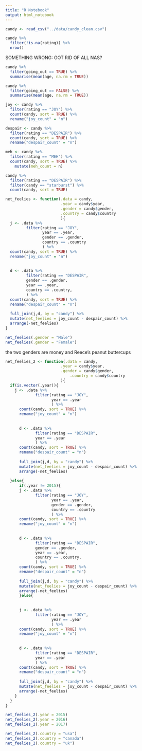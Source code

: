 ```yaml
---
title: "R Notebook"
output: html_notebook
---
```


```r
candy <- read_csv("../data/candy_clean.csv")
```

```r
candy %>% 
  filter(!is.na(rating)) %>% 
  nrow()
```
SOMETHING WRONG: GOT RID OF ALL NAS?


```r
candy %>% 
  filter(going_out == TRUE) %>% 
  summarise(mean(age, na.rm = TRUE))
```
```r
candy %>% 
  filter(going_out == FALSE) %>% 
  summarise(mean(age, na.rm = TRUE))
```

```r
joy <- candy %>% 
  filter(rating == "JOY") %>% 
  count(candy, sort = TRUE) %>% 
  rename("joy_count" = "n")

despair <- candy %>% 
  filter(rating == "DESPAIR") %>% 
  count(candy, sort = TRUE) %>% 
  rename("despair_count" = "n")

meh <- candy %>% 
  filter(rating == "MEH") %>% 
  count(candy, sort = TRUE) %>% 
    mutate(meh_count = n)
```



```r
candy %>% 
  filter(rating == "DESPAIR") %>% 
  filter(candy == "starburst") %>% 
  count(candy, sort = TRUE)
```

```r
net_feelies <- function(.data = candy,
                        .year = candy$year,
                        .gender = candy$gender,
                        .country = candy$country
                        ){
  j <- .data %>% 
         filter(rating == "JOY",
                year == .year,
                gender == .gender,
                country == .country
                ) %>% 
  count(candy, sort = TRUE) %>% 
  rename("joy_count" = "n")
  
    
  d <- .data %>% 
         filter(rating == "DESPAIR",
         gender == .gender,
         year == .year,
         country == .country,
         ) %>% 
  count(candy, sort = TRUE) %>% 
  rename("despair_count" = "n")
     
  full_join(j,d, by = "candy") %>% 
  mutate(net_feelies = joy_count - despair_count) %>% 
  arrange(-net_feelies)
}
```




```r
net_feelies(.gender = "Male")
net_feelies(.gender = "Female")
```

the two genders are money and Reece's peanut buttercups



```r
net_feelies_2 <- function(.data = candy,
                        .year = candy$year,
                        .gender = candy$gender,
                            .country = candy$country
                        ){
  if(is.vector(.year)){
    j <- .data %>% 
             filter(rating == "JOY",
                    year == .year
                    ) %>% 
      count(candy, sort = TRUE) %>% 
      rename("joy_count" = "n")
      
        
      d <- .data %>% 
             filter(rating == "DESPAIR",
             year == .year
             ) %>% 
      count(candy, sort = TRUE) %>% 
      rename("despair_count" = "n")
         
      full_join(j,d, by = "candy") %>% 
      mutate(net_feelies = joy_count - despair_count) %>% 
      arrange(-net_feelies)
    
  }else{
      if(.year != 2015){
      j <- .data %>% 
             filter(rating == "JOY",
                    year == .year,
                    gender == .gender,
                    country == .country
                    ) %>% 
      count(candy, sort = TRUE) %>% 
      rename("joy_count" = "n")
      
        
      d <- .data %>% 
             filter(rating == "DESPAIR",
             gender == .gender,
             year == .year,
             country == .country,
             ) %>% 
      count(candy, sort = TRUE) %>% 
      rename("despair_count" = "n")
         
      full_join(j,d, by = "candy") %>% 
      mutate(net_feelies = joy_count - despair_count) %>% 
      arrange(-net_feelies)
      }else{
        
      
      j <- .data %>% 
             filter(rating == "JOY",
                    year == .year
                    ) %>% 
      count(candy, sort = TRUE) %>% 
      rename("joy_count" = "n")
      
        
      d <- .data %>% 
             filter(rating == "DESPAIR",
             year == .year
             ) %>% 
      count(candy, sort = TRUE) %>% 
      rename("despair_count" = "n")
         
      full_join(j,d, by = "candy") %>% 
      mutate(net_feelies = joy_count - despair_count) %>% 
      arrange(-net_feelies)
    }
  }
}
```


```r
net_feelies_2(.year = 2015)
net_feelies_2(.year = 2016)
net_feelies_2(.year = 2017)
```

```r
net_feelies_2(.country = "usa")
net_feelies_2(.country = "canada")
net_feelies_2(.country = "uk")
```

